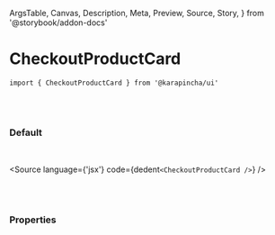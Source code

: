   ArgsTable,
  Canvas,
  Description,
  Meta,
  Preview,
  Source,
  Story,
} from '@storybook/addon-docs'


<Meta title='01. Atoms / CheckoutProductCard' component={CheckoutProductCard} />

# CheckoutProductCard

`import { CheckoutProductCard } from '@karapincha/ui'`

<br />
<br />

### Default

<br />

<Story name='Default'>
  <div className='doc-story__preview' style={{ zoom: '100%' }}>
    <div className='flex items-center gap-4'>
      <CheckoutProductCard />
    </div>
  </div>
</Story>

<Source language={'jsx'} code={dedent`<CheckoutProductCard />`} />

<br />
<br />

### Properties

<ArgsTable of={CheckoutProductCard} />
